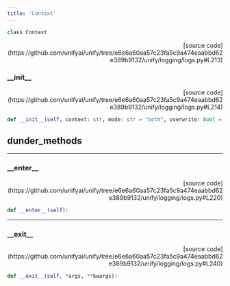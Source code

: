 ```yaml
---
title: 'Context'
---
```


```python
class Context
```

<p align="right">[source code](https://github.com/unifyai/unify/tree/e6e6a60aa57c23fa5c9a474eaabbd62e389b9132/unify/logging/logs.py#L213)</p>



### \_\_init\_\_

<p align="right">[source code](https://github.com/unifyai/unify/tree/e6e6a60aa57c23fa5c9a474eaabbd62e389b9132/unify/logging/logs.py#L214)</p>

```python
def __init__(self, context: str, mode: str = "both", overwrite: bool = False):
```



## dunder_methods

---

### \_\_enter\_\_

<p align="right">[source code](https://github.com/unifyai/unify/tree/e6e6a60aa57c23fa5c9a474eaabbd62e389b9132/unify/logging/logs.py#L220)</p>

```python
def __enter__(self):
```



---

### \_\_exit\_\_

<p align="right">[source code](https://github.com/unifyai/unify/tree/e6e6a60aa57c23fa5c9a474eaabbd62e389b9132/unify/logging/logs.py#L240)</p>

```python
def __exit__(self, *args, **kwargs):
```

